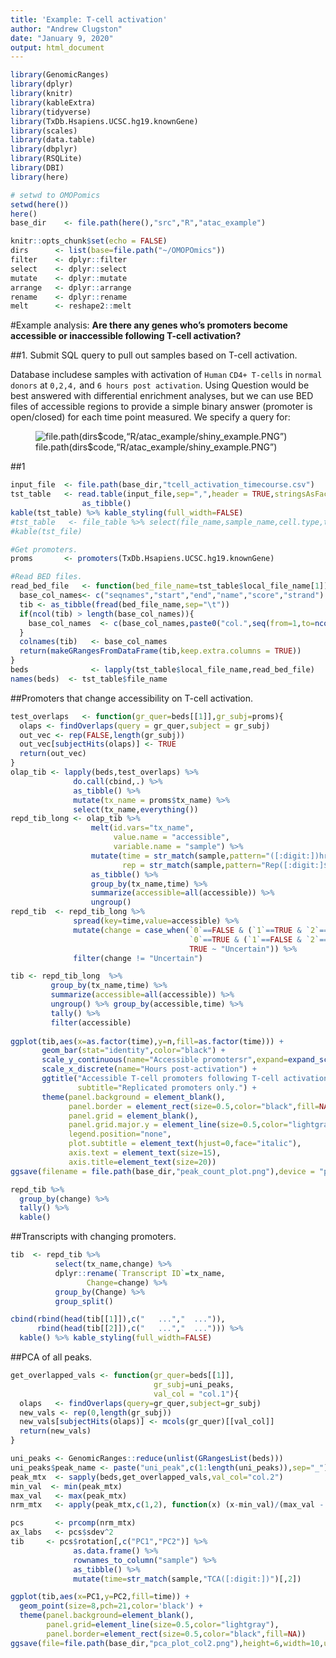 ```yaml
---
title: 'Example: T-cell activation'
author: "Andrew Clugston"
date: "January 9, 2020"
output: html_document
---
```


```r
library(GenomicRanges)
library(dplyr)
library(knitr)
library(kableExtra)
library(tidyverse)
library(TxDb.Hsapiens.UCSC.hg19.knownGene)
library(scales)
library(data.table)
library(dbplyr)
library(RSQLite)
library(DBI)
library(here)

# setwd to OMOPomics
setwd(here())
here()
base_dir    <- file.path(here(),"src","R","atac_example")

knitr::opts_chunk$set(echo = FALSE)
dirs      <- list(base=file.path("~/OMOPOmics"))
filter    <- dplyr::filter
select    <- dplyr::select
mutate    <- dplyr::mutate
arrange   <- dplyr::arrange
rename    <- dplyr::rename
melt      <- reshape2::melt
```

#Example analysis: **Are there any genes who's promoters become accessible or inaccessible following T-cell activation?**

##1. Submit SQL query to pull out samples based on T-cell activation.

Database includese samples with activation of `Human` `CD4+ T-cells` in `normal donors` at `0,2,4,` and `6 hours post activation`. Using 
Question would be best answered with differential enrichment analyses, but we can use BED files of accessible regions to provide a simple binary answer (promoter is open/closed) for each time point measured. We specify a query for:



![file.path(dirs$code,"R/atac_example/shiny_example.PNG")](OMPOmics UI concept)

##1
```r
input_file  <- file.path(base_dir,"tcell_activation_timecourse.csv")
tst_table   <- read.table(input_file,sep=",",header = TRUE,stringsAsFactors = FALSE) %>%
                as_tibble()
kable(tst_table) %>% kable_styling(full_width=FALSE)
#tst_table   <- file_table %>% select(file_name,sample_name,cell.type,treatment,time.point,local_file_name)
#kable(tst_file)

#Get promoters.
proms       <- promoters(TxDb.Hsapiens.UCSC.hg19.knownGene)

#Read BED files.
read_bed_file   <- function(bed_file_name=tst_table$local_file_name[1]){
  base_col_names<- c("seqnames","start","end","name","score","strand")
  tib <- as_tibble(fread(bed_file_name,sep="\t"))
  if(ncol(tib) > length(base_col_names)){
    base_col_names  <- c(base_col_names,paste0("col.",seq(from=1,to=ncol(tib)-length(base_col_names))))
  }
  colnames(tib)   <- base_col_names
  return(makeGRangesFromDataFrame(tib,keep.extra.columns = TRUE))
}
beds              <- lapply(tst_table$local_file_name,read_bed_file)
names(beds)  <- tst_table$file_name
```

##Promoters that change accessibility on T-cell activation.
```r
test_overlaps   <- function(gr_quer=beds[[1]],gr_subj=proms){
  olaps <- findOverlaps(query = gr_quer,subject = gr_subj)
  out_vec <- rep(FALSE,length(gr_subj))
  out_vec[subjectHits(olaps)] <- TRUE
  return(out_vec)
}
olap_tib <- lapply(beds,test_overlaps) %>%
              do.call(cbind,.) %>%
              as_tibble() %>%
              mutate(tx_name = proms$tx_name) %>%
              select(tx_name,everything())
repd_tib_long <- olap_tib %>%
                  melt(id.vars="tx_name",
                       value.name = "accessible",
                       variable.name = "sample") %>%
                  mutate(time = str_match(sample,pattern="([:digit:])hrs.+$")[,2],
                         rep = str_match(sample,pattern="Rep([:digit:]$)")[,2]) %>%
                  as_tibble() %>%
                  group_by(tx_name,time) %>%
                  summarize(accessible=all(accessible)) %>%
                  ungroup()
repd_tib  <- repd_tib_long %>% 
              spread(key=time,value=accessible) %>%
              mutate(change = case_when(`0`==FALSE & (`1`==TRUE & `2`==TRUE & `4`==TRUE) ~ "Opening",
                                        `0`==TRUE & (`1`==FALSE & `2`==FALSE & `4`==FALSE) ~ "Closing",
                                        TRUE ~ "Uncertain")) %>%
              filter(change != "Uncertain")
```
```r
tib <- repd_tib_long  %>%
         group_by(tx_name,time) %>%
         summarize(accessible=all(accessible)) %>%
         ungroup() %>% group_by(accessible,time) %>%
         tally() %>%
         filter(accessible)
  
ggplot(tib,aes(x=as.factor(time),y=n,fill=as.factor(time))) +
       geom_bar(stat="identity",color="black") +
       scale_y_continuous(name="Accessible promotersr",expand=expand_scale(mult=c(0,0.1)),label=comma) +
       scale_x_discrete(name="Hours post-activation") +
       ggtitle("Accessible T-cell promoters following T-cell activation",
               subtitle="Replicated promoters only.") +
       theme(panel.background = element_blank(),
             panel.border = element_rect(size=0.5,color="black",fill=NA),
             panel.grid = element_blank(),
             panel.grid.major.y = element_line(size=0.5,color="lightgray"),
             legend.position="none",
             plot.subtitle = element_text(hjust=0,face="italic"),
             axis.text = element_text(size=15),
             axis.title=element_text(size=20))
ggsave(filename = file.path(base_dir,"peak_count_plot.png"),device = "png",width = 6,height = 4,units = "in",dpi=300)
```
```r
repd_tib %>%
  group_by(change) %>%
  tally() %>%
  kable()
```

##Transcripts with changing promoters.
```r
tib  <- repd_tib %>%
          select(tx_name,change) %>%
          dplyr::rename(`Transcript ID`=tx_name,
                 Change=change) %>%
          group_by(Change) %>%
          group_split()

cbind(rbind(head(tib[[1]]),c("   ...","  ...")),
      rbind(head(tib[[2]]),c("   ...","  ..."))) %>%
  kable() %>% kable_styling(full_width=FALSE)
```


##PCA of all peaks.
```r
get_overlapped_vals <- function(gr_quer=beds[[1]],
                                gr_subj=uni_peaks,
                                val_col = "col.1"){
  olaps   <- findOverlaps(query=gr_quer,subject=gr_subj)
  new_vals <- rep(0,length(gr_subj))
  new_vals[subjectHits(olaps)] <- mcols(gr_quer)[[val_col]]
  return(new_vals)
}

uni_peaks <- GenomicRanges::reduce(unlist(GRangesList(beds)))
uni_peaks$peak_name <- paste("uni_peak",c(1:length(uni_peaks)),sep="_")
peak_mtx  <- sapply(beds,get_overlapped_vals,val_col="col.2")
min_val  <- min(peak_mtx)
max_val   <- max(peak_mtx)
nrm_mtx   <- apply(peak_mtx,c(1,2), function(x) (x-min_val)/(max_val - min_val))

pcs       <- prcomp(nrm_mtx)
ax_labs   <- pcs$sdev^2
tib     <- pcs$rotation[,c("PC1","PC2")] %>%
              as.data.frame() %>%
              rownames_to_column("sample") %>%
              as_tibble() %>%
              mutate(time=str_match(sample,"TCA([:digit:])")[,2])

ggplot(tib,aes(x=PC1,y=PC2,fill=time)) +
  geom_point(size=8,pch=21,color='black') +
  theme(panel.background=element_blank(),
        panel.grid=element_line(size=0.5,color="lightgray"),
        panel.border=element_rect(size=0.5,color="black",fill=NA))
ggsave(file=file.path(base_dir,"pca_plot_col2.png"),height=6,width=10,unit="in",dpi=300)

```